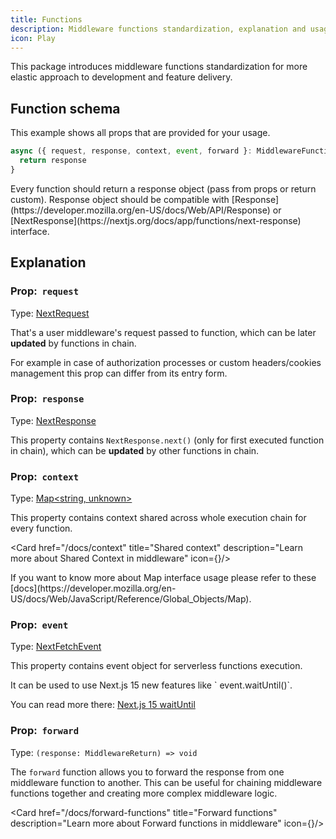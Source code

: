 ```yaml
---
title: Functions
description: Middleware functions standardization, explanation and usage
icon: Play
---
```



This package introduces middleware functions standardization for more elastic approach to development and feature delivery.

## Function schema

This example shows all props that are provided for your usage.

```ts title="_middleware.ts"
async ({ request, response, context, event, forward }: MiddlewareFunctionProps) => {
  return response
}
```

<Callout>
  Every function should return a response object (pass from props or return custom).
</Callout>

<Callout type="warn">
  Response object should be compatible with [Response](https://developer.mozilla.org/en-US/docs/Web/API/Response) or [NextResponse](https://nextjs.org/docs/app/functions/next-response) interface.
</Callout>

## Explanation

### Prop:&nbsp;&nbsp;`request`

Type: [NextRequest](https://nextjs.org/docs/app/functions/next-request)

That's a user middleware's request passed to function, which can be later **updated** by functions in chain.

For example in case of authorization processes or custom headers/cookies management this prop can differ from its entry form.

### Prop:&nbsp;&nbsp;`response`

Type: [NextResponse](https://nextjs.org/docs/app/functions/next-response)

This property contains `NextResponse.next()` (only for first executed function in chain), which can be **updated** by other functions in chain.

### Prop:&nbsp;&nbsp;`context`

Type: [Map\<string, unknown\>](https://developer.mozilla.org/en-US/docs/Web/JavaScript/Reference/Global_Objects/Map)

This property contains context shared across whole execution chain for every function.

<Card href="/docs/context" title="Shared context" description="Learn more about Shared Context in middleware" icon={<WaypointsIcon/>}/>

<Callout>
  If you want to know more about Map interface usage please refer to these [docs](https://developer.mozilla.org/en-US/docs/Web/JavaScript/Reference/Global_Objects/Map).
</Callout>

### Prop:&nbsp;&nbsp;`event`

Type: [NextFetchEvent](https://rc.nextjs.org/docs/app/building-your-application/routing/middleware#waituntil-and-nextfetchevent)

This property contains event object for serverless functions execution.

<Callout>
  It can be used to use Next.js 15 new features like ` event.waitUntil()`.

  You can read more there: [Next.js 15 waitUntil](https://rc.nextjs.org/docs/app/building-your-application/routing/middleware#waituntil-and-nextfetchevent)
</Callout>

### Prop:&nbsp;&nbsp;`forward`

Type: `(response: MiddlewareReturn) => void`

The `forward` function allows you to forward the response from one middleware function to another. This can be useful for chaining middleware functions together and creating more complex middleware logic.

<Card href="/docs/forward-functions" title="Forward functions" description="Learn more about Forward functions in middleware" icon={<ArrowRightIcon/>}/>

